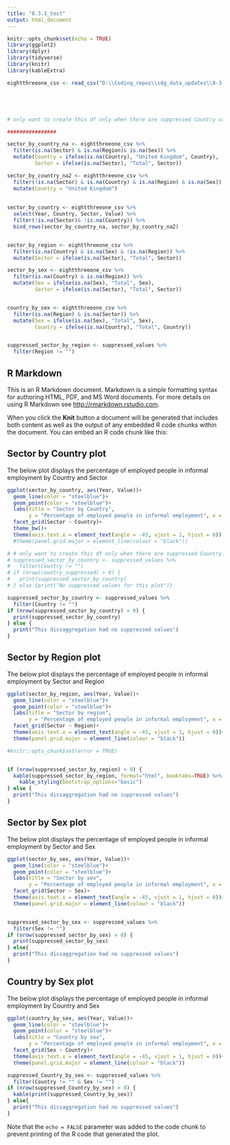 ```yaml
---
title: "8.3.1_test"
output: html_document
---
```


```r
knitr::opts_chunk$set(echo = TRUE)
library(ggplot2)
library(dplyr)
library(tidyverse)
library(knitr)
library(kableExtra)

eightthreeone_csv <- read_csv("D:\\Coding_repos\\sdg_data_updates\\8-3-1\\output\\8-3-1_csv_2021-05-10.csv") 





# only want to create this df only when there are suppressed Country values otherwise I would be creating an empty df

################

sector_by_country_na <- eightthreeone_csv %>%
  filter(is.na(Sector) & is.na(Region)& is.na(Sex)) %>% 
  mutate(Country = ifelse(is.na(Country), "United Kingdom", Country),
         Sector = ifelse(is.na(Sector), "Total", Sector))

sector_by_country_na2 <- eightthreeone_csv %>%
  filter(!is.na(Sector) & is.na(Country) & is.na(Region) & is.na(Sex)) %>% 
  mutate(Country = "United Kingdom")
  
  
sector_by_country <- eightthreeone_csv %>%
  select(Year, Country, Sector, Value) %>% 
  filter(!is.na(Sector)& !is.na(Country)) %>% 
  bind_rows(sector_by_country_na, sector_by_country_na2)


sector_by_region <- eightthreeone_csv %>%
  filter(is.na(Country) & is.na(Sex) & !is.na(Region)) %>% 
  mutate(Sector = ifelse(is.na(Sector), "Total", Sector))

sector_by_sex <- eightthreeone_csv %>% 
  filter(is.na(Country) & is.na(Region)) %>% 
  mutate(Sex = ifelse(is.na(Sex), "Total", Sex),
         Sector = ifelse(is.na(Sector), "Total", Sector))


country_by_sex <- eightthreeone_csv %>% 
  filter(is.na(Region) & is.na(Sector)) %>% 
  mutate(Sex = ifelse(is.na(Sex), "Total", Sex),
         Country = ifelse(is.na(Country), "Total", Country))


suppressed_sector_by_region <- suppressed_values %>% 
  filter(Region != "")

```

## R Markdown

This is an R Markdown document. Markdown is a simple formatting syntax for authoring HTML, PDF, and MS Word documents. For more details on using R Markdown see <http://rmarkdown.rstudio.com>.

When you click the **Knit** button a document will be generated that includes both content as well as the output of any embedded R code chunks within the document. You can embed an R code chunk like this:


## Sector by Country plot

The below plot displays the percentage of employed people in informal employment by Country and Sector

```r

ggplot(sector_by_country, aes(Year, Value))+
  geom_line(color = "steelblue")+
  geom_point(color = "steelblue")+
  labs(title = "Sector by Country",
       y = "Percentage of employed people in informal employment", x = "")+
  facet_grid(Sector ~ Country)+
  theme_bw()+
  theme(axis.text.x = element_text(angle = -45, vjust = 1, hjust = 0))
  #theme(panel.grid.major = element_line(colour = "black"))

# # only want to create this df only when there are suppressed Country values otherwise I would be creating an empty df
# suppressed_sector_by_country <- suppressed_values %>% 
#   filter(Country != "")
# if (nrow(country_suppressed) > 0) {
#   print(suppressed_sector_by_country)
# } else {print("No suppressed values for this plot")}

```

```r
suppressed_sector_by_country <- suppressed_values %>% 
  filter(Country != "")
if (nrow(suppressed_sector_by_country) > 0) {
  print(suppressed_sector_by_country)
} else {
  print("This dissaggregation had no suppressed values")
}

```

## Sector by Region plot

The below plot displays the percentage of employed people in informal employment by Sector and Region



```r

ggplot(sector_by_region, aes(Year, Value))+
  geom_line(color = "steelblue")+
  geom_point(color = "steelblue")+
  labs(title = "Sector by region",
       y = "Percentage of employed people in informal employment", x = "")+
  facet_grid(Sector ~ Region)+
  theme(axis.text.x = element_text(angle = -45, vjust = 1, hjust = 0))+
  theme(panel.grid.major = element_line(colour = "black"))


```

```r
#knitr::opts_chunk$set(error = TRUE)


if (nrow(suppressed_sector_by_region) > 0) {
  kable(suppressed_sector_by_region, format="html", booktabs=TRUE) %>% 
    kable_styling(bootstrap_options="basic")
} else {
  print("This dissaggregation had no suppressed values")
}


```

## Sector by Sex plot

The below plot displays the percentage of employed people in informal employment by Sector and Sex




```r

ggplot(sector_by_sex, aes(Year, Value))+
  geom_line(color = "steelblue")+
  geom_point(color = "steelblue")+
  labs(title = "Sector by sex",
       y = "Percentage of employed people in informal employment", x = "")+
  facet_grid(Sector ~ Sex)+
  theme(axis.text.x = element_text(angle = -45, vjust = 1, hjust = 0))+
  theme(panel.grid.major = element_line(colour = "black"))



```
```r
suppressed_sector_by_sex <- suppressed_values %>% 
  filter(Sex != "")
if (nrow(suppressed_sector_by_sex) > 0) {
  print(suppressed_sector_by_sex)
} else{
  print("This dissaggregation had no suppressed values")
}
```


## Country by Sex plot

The below plot displays the percentage of employed people in informal employment by Country and Sex



```r

ggplot(country_by_sex, aes(Year, Value))+
  geom_line(color = "steelblue")+
  geom_point(color = "steelblue")+
  labs(title = "Country by sex",
       y = "Percentage of employed people in informal employment", x = "")+
  facet_grid(Sex ~ Country)+
  theme(axis.text.x = element_text(angle = -45, vjust = 1, hjust = 0))+
  theme(panel.grid.major = element_line(colour = "black"))


```
```r
suppressed_Country_by_sex <- suppressed_values %>% 
  filter(Country != "" & Sex != "")
if (nrow(suppressed_Country_by_sex) > 0) {
  kable(print(suppressed_Country_by_sex))
} else{
  print("This dissaggregation had no suppressed values")
}
```


Note that the `echo = FALSE` parameter was added to the code chunk to prevent printing of the R code that generated the plot.
